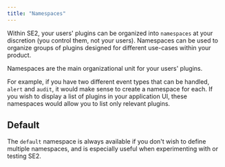 ```yaml
---
title: "Namespaces"
---
```

Within SE2, your users' plugins can be organized into `namespaces` at your discretion (you control them, not your users). Namespaces can be used to organize groups of plugins designed for different use-cases within your product.

Namespaces are the main organizational unit for your users' plugins.

For example, if you have two different event types that can be handled, `alert` and `audit`, it would make sense to create a namespace for each. If you wish to display a list of plugins in your application UI, these namespaces would allow you to list only relevant plugins.

## Default
The `default` namespace is always available if you don't wish to define multiple namespaces, and is especially useful when experimenting with or testing SE2.
